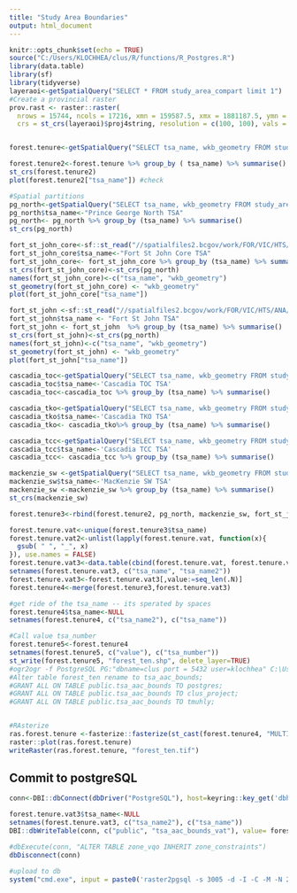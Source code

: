 ```yaml
---
title: "Study Area Boundaries"
output: html_document
---
```


```r
knitr::opts_chunk$set(echo = TRUE)
source("C:/Users/KLOCHHEA/clus/R/functions/R_Postgres.R")
library(data.table)
library(sf)
library(tidyverse)
layeraoi<-getSpatialQuery("SELECT * FROM study_area_compart limit 1")
#Create a provincial raster
prov.rast <- raster::raster(
  nrows = 15744, ncols = 17216, xmn = 159587.5, xmx = 1881187.5, ymn = 173787.5, ymx = 1748187.5, 
  crs = st_crs(layeraoi)$proj4string, resolution = c(100, 100), vals = 0)


forest.tenure<-getSpatialQuery("SELECT tsa_name, wkb_geometry FROM study_area_compart where tsa_name in ('Quesnel TSA', 'Lakes TSA', 'Morice TSA', 'Bulkley TSA', 'Williams Lake TSA', 'Kamloops TSA', '100 Mile House TSA', 'Golden TSA', 'Revelstoke TSA', 'Okanagan TSA', 'Kootenay Lake TSA', 'Invermere TSA', 'Cranbrook TSA', 'Arrow TSA', 'Dawson Creek TSA', 'Robson Valley TSA') or tsb_number in ('24C', '24D','24E','24F','24G','24H','24I', '16A', '16B', '16C', '16D', '16E', '16F', '16G', '16H', '16I', '16J', '16K', '16P')")

forest.tenure2<-forest.tenure %>% group_by ( tsa_name) %>% summarise()
st_crs(forest.tenure2)
plot(forest.tenure2["tsa_name"]) #check 

#Spatial partitions
pg_north<-getSpatialQuery("SELECT tsa_name, wkb_geometry FROM study_area_compart where tsb_number in ('24A', '24B')")
pg_north$tsa_name<-"Prince George North TSA"
pg_north<- pg_north %>% group_by (tsa_name) %>% summarise()
st_crs(pg_north)

fort_st_john_core<-sf::st_read("//spatialfiles2.bcgov/work/FOR/VIC/HTS/ANA/Workarea/dstuart/TSA40_FtStJohn/SENSITIVITIES/GeographicPartition/Core_ForLegal/TSA40_Core_shapes/TSA40_core.shp")
fort_st_john_core$tsa_name<-"Fort St John Core TSA"
fort_st_john_core<- fort_st_john_core %>% group_by (tsa_name) %>% summarise()
st_crs(fort_st_john_core)<-st_crs(pg_north)
names(fort_st_john_core)<-c("tsa_name", "wkb_geometry")
st_geometry(fort_st_john_core) <- "wkb_geometry"
plot(fort_st_john_core["tsa_name"]) 

fort_st_john <-sf::st_read("//spatialfiles2.bcgov/work/FOR/VIC/HTS/ANA/Workarea/dstuart/TSA40_FtStJohn/SENSITIVITIES/GeographicPartition/Core_ForLegal/TSA40_Core_shapes/iLU_TSA40_.shp", query = "SELECT * FROM \"iLU_TSA40_\" where c_p =2")
fort_st_john$tsa_name <- "Fort St John TSA"
fort_st_john <- fort_st_john  %>% group_by (tsa_name) %>% summarise()
st_crs(fort_st_john)<-st_crs(pg_north)
names(fort_st_john)<-c("tsa_name", "wkb_geometry")
st_geometry(fort_st_john) <- "wkb_geometry"
plot(fort_st_john["tsa_name"]) 

cascadia_toc<-getSpatialQuery("SELECT tsa_name, wkb_geometry FROM study_area_compart where tsb_number in ('45O')")
cascadia_toc$tsa_name<-'Cascadia TOC TSA'
cascadia_toc<-cascadia_toc %>% group_by (tsa_name) %>% summarise()

cascadia_tko<-getSpatialQuery("SELECT tsa_name, wkb_geometry FROM study_area_compart where tsb_number in ('45K', '45K1', '45K2')")
cascadia_tko$tsa_name<-'Cascadia TKO TSA'
cascadia_tko<- cascadia_tko%>% group_by (tsa_name) %>% summarise()

cascadia_tcc<-getSpatialQuery("SELECT tsa_name, wkb_geometry FROM study_area_compart where tsb_number in ('45C5','45C6','45C7','45C8')")
cascadia_tcc$tsa_name<-'Cascadia TCC TSA'
cascadia_tcc<- cascadia_tcc %>% group_by (tsa_name) %>% summarise()

mackenzie_sw <-getSpatialQuery("SELECT tsa_name, wkb_geometry FROM study_area_compart where tsb_number in ('16L', '16O', '16M', '16N')")
mackenzie_sw$tsa_name<-'MacKenzie SW TSA'
mackenzie_sw <-mackenzie_sw %>% group_by (tsa_name) %>% summarise()
st_crs(mackenzie_sw)

forest.tenure3<-rbind(forest.tenure2, pg_north, mackenzie_sw, fort_st_john, fort_st_john_core, cascadia_tcc, cascadia_toc, cascadia_tko) 

forest.tenure.vat<-unique(forest.tenure3$tsa_name)
forest.tenure.vat2<-unlist(lapply(forest.tenure.vat, function(x){
  gsub( " ", "_", x)
}), use.names = FALSE)
forest.tenure.vat3<-data.table(cbind(forest.tenure.vat, forest.tenure.vat2))
setnames(forest.tenure.vat3, c("tsa_name", "tsa_name2"))
forest.tenure.vat3<-forest.tenure.vat3[,value:=seq_len(.N)]
forest.tenure4<-merge(forest.tenure3,forest.tenure.vat3)

#get ride of the tsa_name -- its sperated by spaces
forest.tenure4$tsa_name<-NULL
setnames(forest.tenure4, c("tsa_name2"), c("tsa_name"))

#Call value tsa_number
forest.tenure5<-forest.tenure4
setnames(forest.tenure5, c("value"), c("tsa_number"))
st_write(forest.tenure5, "forest_ten.shp", delete_layer=TRUE)
#ogr2ogr -f PostgreSQL PG:"dbname=clus port = 5432 user=klochhea" C:\Users\klochhea\clus\R\Params\forest_ten.shp -overwrite -a_srs EPSG:3005 -progress --config PG_USE_COPY YES -nlt PROMOTE_TO_MULTI
#Alter table forest_ten rename to tsa_aac_bounds;
#GRANT ALL ON TABLE public.tsa_aac_bounds TO postgres;
#GRANT ALL ON TABLE public.tsa_aac_bounds TO clus_project;
#GRANT ALL ON TABLE public.tsa_aac_bounds TO tmuhly;


#RAsterize 
ras.forest.tenure <-fasterize::fasterize(st_cast(forest.tenure4, "MULTIPOLYGON"), prov.rast, field = "tsa_number") 
raster::plot(ras.forest.tenure)
writeRaster(ras.forest.tenure, "forest_ten.tif")

```

## Commit to postgreSQL
```r

conn<-DBI::dbConnect(dbDriver("PostgreSQL"), host=keyring::key_get('dbhost', keyring = 'postgreSQL'), dbname = keyring::key_get('dbname', keyring = 'postgreSQL'), port='5432' ,user=keyring::key_get('dbuser', keyring = 'postgreSQL') ,password= keyring::key_get('dbpass', keyring = 'postgreSQL'))

forest.tenure.vat3$tsa_name<-NULL
setnames(forest.tenure.vat3, c("tsa_name2"), c("tsa_name"))
DBI::dbWriteTable(conn, c("public", "tsa_aac_bounds_vat"), value= forest.tenure.vat3, row.names = FALSE, overwrite = TRUE)

#dbExecute(conn, "ALTER TABLE zone_vqo INHERIT zone_constraints")
dbDisconnect(conn)

#upload to db
system("cmd.exe", input = paste0('raster2pgsql -s 3005 -d -I -C -M -N 2147483648  ', here::here(), '/R/params/forest_ten.tif -t 100x100 rast.tsa_aac_boundary | psql postgres://', keyring::key_get('dbuser', keyring = 'postgreSQL'), ':', keyring::key_get('dbpass', keyring = 'postgreSQL'), '@', keyring::key_get('dbhost', keyring = 'postgreSQL'), ':5432/clus'), show.output.on.console = FALSE, invisible = TRUE)
```

